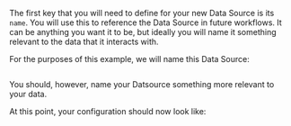 The first key that you will need to define for your new Data Source is its `name`.  You will use this to reference the Data Source in future workflows.  It can be anything you want it to be, but ideally you will name it something relevant to the data that it interacts with.

For the purposes of this example, we will name this Data Source:

```python title="Python" name="datasource_configuration_name_key"
```

You should, however, name your Datsource something more relevant to your data.

At this point, your configuration should now look like:

```python title="Python" name="datasource_configuration_post_name_key"
```